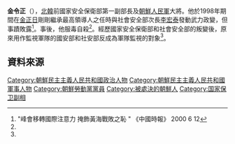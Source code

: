 {{noteTA
|G1=Country
|1=zh:北朝鮮; zh-cn:朝鲜; zh-tw:朝鮮; zh-hk:朝鮮; zh-sg:朝鲜;
}}

'''金令正'''（{{bd|？||1998年||}}），[[北韓|北韓]]前國家安全保衛部第一副部長及[[朝鮮人民軍|朝鮮人民軍]]大將。他於1998年期間在[[金正日|金正日]]剛剛繼承最高領導人之任時與社會安全部次長[[李宏泰|李宏泰]]發動武力政變，但事蹟敗露<ref name="中天">"峰會移轉國際注意力 掩飾黃海戰敗之恥 " 《中國時報》 2000 6 12</ref>。事後，他服毒自殺<ref name="中天"/>。經歷國家安全保衛部和社會安全部的叛變後，原來用作監視軍隊的國安部和社安部反成為軍隊監視的對象<ref name="中天"/>。

==資料來源==
{{reflist}}

[[Category:朝鮮民主主義人民共和國政治人物|Category:朝鮮民主主義人民共和國政治人物]]
[[Category:朝鮮民主主義人民共和國軍事人物|Category:朝鮮民主主義人民共和國軍事人物]]
[[Category:朝鮮勞動黨黨員|Category:朝鮮勞動黨黨員]]
[[Category:被處決的朝鮮人|Category:被處決的朝鮮人]]
[[Category:国家保卫副相|Category:国家保卫副相]]